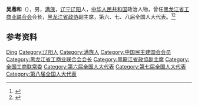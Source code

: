 '''吴鼎和'''（{{bd|1922年|3月|2011年|7月28日}}），男，[[满族|满族]]，[[辽宁|辽宁]][[辽阳|辽阳]]人，[[中华人民共和国|中华人民共和国]]政治人物，曾任[[黑龙江省工商业联合会|黑龙江省工商业联合会]]会长，[[黑龙江省政协|黑龙江省政协]]副主席，第六、七、八届全国人大代表。<ref>{{cite book|title=中囯人名大辞典·现任党政军领导人物卷|author=廖盖隆等编|year=1990|publisher=上海辞书出版社|location=上海|page=}}</ref><ref>{{Cite book|title=中华人民共和国职官志|author=何虎生, 李耀东, 向常福主编|publisher=中国社会出版社|year=2003|isbn=9787800883934|location=北京|pages=}}</ref>

== 参考资料 ==
{{reflist}}

{{中国人物小作品}}
{{中华全国工商业联合会第七届执行委员会}}

{{Authority control}}
{{DEFAULTSORT:Wu吴}}
[[Category:吴姓|Ding]]
[[Category:辽阳人|Category:辽阳人]]
[[Category:满族人|Category:满族人]]
[[Category:中国民主建国会会员|Category:中国民主建国会会员]]
[[Category:黑龙江省工商业联合会会长|Category:黑龙江省工商业联合会会长]]
[[Category:黑龍江省政協副主席|Category:黑龍江省政協副主席]]
[[Category:全国工商联常委|Category:全国工商联常委]]
[[Category:第六届全国人大代表|Category:第六届全国人大代表]]
[[Category:第七届全国人大代表|Category:第七届全国人大代表]]
[[Category:第八届全国人大代表|Category:第八届全国人大代表]]